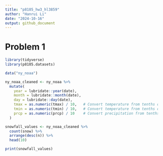 ```yaml
---
title: "p8105_hw3_hl3859"
author: "Hanrui Li"
date: "2024-10-16"
output: github_document
---
```


# Problem 1

```r
library(tidyverse)
library(p8105.datasets)

data("ny_noaa")

ny_noaa_cleaned <- ny_noaa %>%
  mutate(
    year = lubridate::year(date),
    month = lubridate::month(date),
    day = lubridate::day(date),
    tmax = as.numeric(tmax) / 10,   # Convert temperature from tenths of degrees C to degrees C
    tmin = as.numeric(tmin) / 10,   # Convert temperature from tenths of degrees C to degrees C
    prcp = as.numeric(prcp) / 10    # Convert precipitation from tenths of mm to mm
  )

snowfall_values <- ny_noaa_cleaned %>%
  count(snow) %>%
  arrange(desc(n)) %>%
  head(10)

print(snowfall_values)
```








